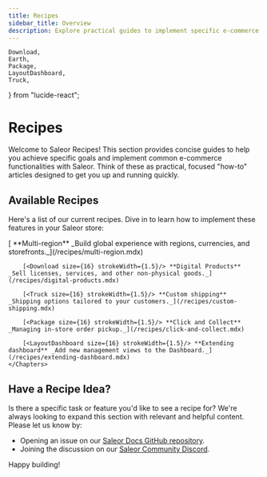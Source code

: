 ```yaml
---
title: Recipes
sidebar_title: Overview
description: Explore practical guides to implement specific e-commerce functionalities in Saleor.
---
```


    Download,
    Earth,
    Package,
    LayoutDashboard,
    Truck,
} from "lucide-react";

# Recipes

Welcome to Saleor Recipes! This section provides concise guides to help you achieve specific goals and implement common e-commerce functionalities with Saleor. Think of these as practical, focused "how-to" articles designed to get you up and running quickly.


## Available Recipes

Here's a list of our current recipes. Dive in to learn how to implement these features in your Saleor store:

<Block title="Recipes" >
    <Chapters>
        [<Earth size={16} strokeWidth={1.5}/> **Multi-region** _Build global experience with regions, currencies, and storefronts._](/recipes/multi-region.mdx)

        [<Download size={16} strokeWidth={1.5}/> **Digital Products** _Sell licenses, services, and other non-physical goods._](/recipes/digital-products.mdx)

        [<Truck size={16} strokeWidth={1.5}/> **Custom shipping** _Shipping options tailored to your customers._](/recipes/custom-shipping.mdx)

        [<Package size={16} strokeWidth={1.5}/> **Click and Collect** _Managing in-store order pickup._](/recipes/click-and-collect.mdx)

        [<LayoutDashboard size={16} strokeWidth={1.5}/> **Extending dashboard** _Add new management views to the Dashboard._](/recipes/extending-dashboard.mdx)
    </Chapters>
</Block>


## Have a Recipe Idea?

Is there a specific task or feature you'd like to see a recipe for? We're always looking to expand this section with relevant and helpful content. Please let us know by:
*   Opening an issue on our [Saleor Docs GitHub repository](https://github.com/saleor/saleor-docs/issues).
*   Joining the discussion on our [Saleor Community Discord](https://saleor.io/discord).

Happy building!
